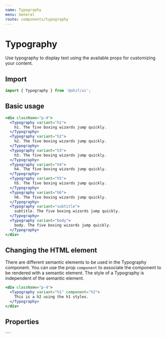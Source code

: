 ```yaml
---
name: Typography
menu: General
route: components/typography
---
```



# Typography

Use typography to display text using the available props for customizing your
content.

## Import

```javascript
import { Typography } from '@ohif/ui';
```

## Basic usage

```jsx live
<div className="p-4">
  <Typography variant="h1">
    h1. The five boxing wizards jump quickly.
  </Typography>
  <Typography variant="h2">
    h2. The five boxing wizards jump quickly.
  </Typography>
  <Typography variant="h3">
    h3. The five boxing wizards jump quickly.
  </Typography>
  <Typography variant="h4">
    h4. The five boxing wizards jump quickly.
  </Typography>
  <Typography variant="h5">
    h5. The five boxing wizards jump quickly.
  </Typography>
  <Typography variant="h6">
    h6. The five boxing wizards jump quickly.
  </Typography>
  <Typography variant="subtitle">
    subtitle. The five boxing wizards jump quickly.
  </Typography>
  <Typography variant="body">
    body. The five boxing wizards jump quickly.
  </Typography>
</div>
```

## Changing the HTML element

There are different semantic elements to be used in the Typography component.
You can use the prop `component` to associate the component to be rendered with
a semantic element. The style of a Typography is independent of the semantic
element.

```jsx live
<div className="p-4">
  <Typography variant="h1" component="h2">
    This is a h2 using the h1 styles.
  </Typography>
</div>
```

## Properties

<Props of={Typography} />
````
